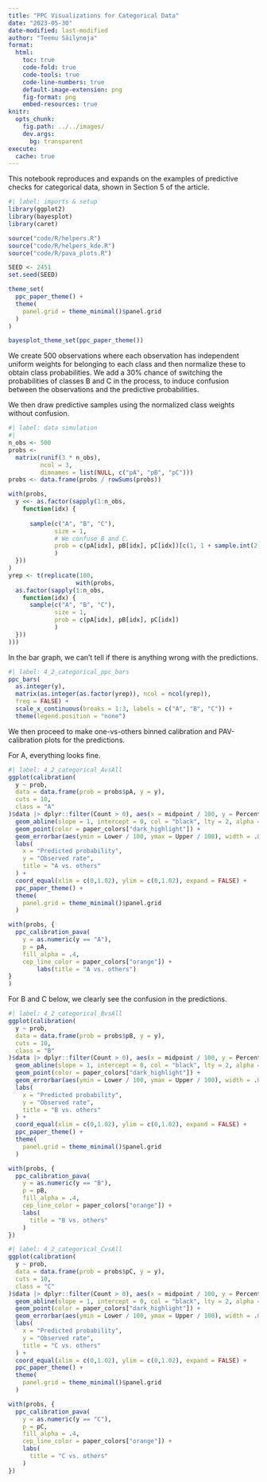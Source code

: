 ```yaml
---
title: "PPC Visualizations for Categorical Data"
date: "2023-05-30"
date-modified: last-modified
author: "Teemu Säilynoja"
format:
  html:
    toc: true
    code-fold: true
    code-tools: true
    code-line-numbers: true
    default-image-extension: png
    fig-format: png
    embed-resources: true
knitr:
  opts_chunk:
    fig.path: ../../images/
    dev.args:
      bg: transparent
execute:
  cache: true
---
```


This notebook reproduces and expands on the examples of predictive checks for categorical data, shown in Section 5 of the article.
```r
#| label: imports & setup
library(ggplot2)
library(bayesplot)
library(caret)

source("code/R/helpers.R")
source("code/R/helpers_kde.R")
source("code/R/pava_plots.R")

SEED <- 2451
set.seed(SEED)

theme_set(
  ppc_paper_theme() +
  theme(
    panel.grid = theme_minimal()$panel.grid
  )
)

bayesplot_theme_set(ppc_paper_theme())
```

We create 500 observations where each observation has independent uniform weights for belonging to each class and then normalize these to obtain class probabilities. We add a 30% chance of switching the probabilities of classes B and C in the process, to induce confusion between the observations and the predictive probabilities.

We then draw predictive samples using the normalized class weights without confusion.
```r
#| label: data simulation
#| 
n_obs <- 500
probs <-
  matrix(runif(3 * n_obs),
         ncol = 3,
         dimnames = list(NULL, c("pA", "pB", "pC")))
probs <- data.frame(probs / rowSums(probs))

with(probs,
  y <<- as.factor(sapply(1:n_obs,
    function(idx) {
      
      sample(c("A", "B", "C"),
             size = 1,
             # We confuse B and C.
             prob = c(pA[idx], pB[idx], pC[idx])[c(1, 1 + sample.int(2,prob = c(.7,.3)))]
             )
  }))
)
yrep <- t(replicate(100,
                   with(probs,
  as.factor(sapply(1:n_obs,
    function(idx) {
      sample(c("A", "B", "C"),
             size = 1,
             prob = c(pA[idx], pB[idx], pC[idx])
             )
  }))
)))
```

In the bar graph, we can't tell if there is anything wrong with the predictions.
```r
#| label: 4_2_categorical_ppc_bars
ppc_bars(
  as.integer(y),
  matrix(as.integer(as.factor(yrep)), ncol = ncol(yrep)),
  freq = FALSE) +
  scale_x_continuous(breaks = 1:3, labels = c("A", "B", "C")) +
  theme(legend.position = "none")
```

We then proceed to make one-vs-others binned calibration and PAV-calibration plots for the predictions.

For A, everything looks fine.
```r
#| label: 4_2_categorical_AvsAll
ggplot(calibration(
  y ~ prob,
  data = data.frame(prob = probs$pA, y = y),
  cuts = 10,
  class = "A"
)$data |> dplyr::filter(Count > 0), aes(x = midpoint / 100, y = Percent / 100)) +
  geom_abline(slope = 1, intercept = 0, col = "black", lty = 2, alpha = .3) +
  geom_point(color = paper_colors["dark_highlight"]) +
  geom_errorbar(aes(ymin = Lower / 100, ymax = Upper / 100), width = .02, color = paper_colors["dark"]) +
  labs(
    x = "Predicted probability",
    y = "Observed rate",
    title = "A vs. others"
  ) +
  coord_equal(xlim = c(0,1.02), ylim = c(0,1.02), expand = FALSE) +
  ppc_paper_theme() +
  theme(
    panel.grid = theme_minimal()$panel.grid
  )

with(probs, {
  ppc_calibration_pava(
    y = as.numeric(y == "A"),
    p = pA,
    fill_alpha = .4,
    cep_line_color = paper_colors["orange"]) +
        labs(title = "A vs. others")
}
)
```

For B and C below, we clearly see the confusion in the predictions.
```r
#| label: 4_2_categorical_BvsAll
ggplot(calibration(
  y ~ prob,
  data = data.frame(prob = probs$pB, y = y),
  cuts = 10,
  class = "B"
)$data |> dplyr::filter(Count > 0), aes(x = midpoint / 100, y = Percent / 100)) +
  geom_abline(slope = 1, intercept = 0, col = "black", lty = 2, alpha = .3) +
  geom_point(color = paper_colors["dark_highlight"]) +
  geom_errorbar(aes(ymin = Lower / 100, ymax = Upper / 100), width = .02, color = paper_colors["dark"]) +
  labs(
    x = "Predicted probability",
    y = "Observed rate",
    title = "B vs. others"
  ) +
  coord_equal(xlim = c(0,1.02), ylim = c(0,1.02), expand = FALSE) +
  ppc_paper_theme() +
  theme(
    panel.grid = theme_minimal()$panel.grid
  )

with(probs, {
  ppc_calibration_pava(
    y = as.numeric(y == "B"),
    p = pB,
    fill_alpha = .4,
    cep_line_color = paper_colors["orange"]) +
    labs(
      title = "B vs. others"
    )
})
```

```r
#| label: 4_2_categorical_CvsAll
ggplot(calibration(
  y ~ prob,
  data = data.frame(prob = probs$pC, y = y),
  cuts = 10,
  class = "C"
)$data |> dplyr::filter(Count > 0), aes(x = midpoint / 100, y = Percent / 100)) +
  geom_abline(slope = 1, intercept = 0, col = "black", lty = 2, alpha = .3) +
  geom_point(color = paper_colors["dark_highlight"]) +
  geom_errorbar(aes(ymin = Lower / 100, ymax = Upper / 100), width = .02, color = paper_colors["dark"]) +
  labs(
    x = "Predicted probability",
    y = "Observed rate",
    title = "C vs. others"
  ) +
  coord_equal(xlim = c(0,1.02), ylim = c(0,1.02), expand = FALSE) +
  ppc_paper_theme() +
  theme(
    panel.grid = theme_minimal()$panel.grid
  )

with(probs, {
  ppc_calibration_pava(
    y = as.numeric(y == "C"),
    p = pC,
    fill_alpha = .4,
    cep_line_color = paper_colors["orange"]) +
    labs(
      title = "C vs. others"
    )
})
```

